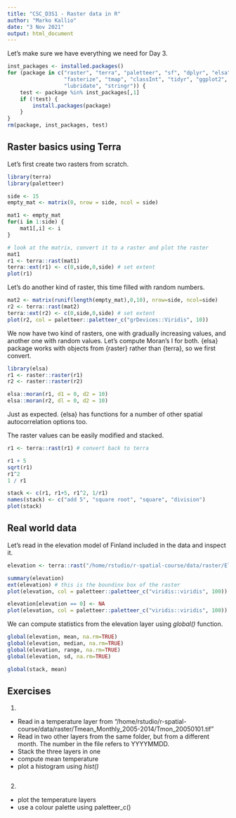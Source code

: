 ```yaml
---
title: "CSC_D3S1 - Raster data in R"
author: "Marko Kallio"
date: "3 Nov 2021"
output: html_document
---
```




Let's make sure we have everything we need for Day 3.

```r
inst_packages <- installed.packages()
for (package in c("raster", "terra", "paletteer", "sf", "dplyr", "elsa",
                  "fasterize", "tmap", "classInt", "tidyr", "ggplot2",
                  "lubridate", "stringr")) {
    test <- package %in% inst_packages[,1]
    if (!test) {
        install.packages(package)
    }
}
rm(package, inst_packages, test)
```



## Raster basics using Terra

Let's first create two rasters from scratch.

```r
library(terra)
library(paletteer)

side <- 15
empty_mat <- matrix(0, nrow = side, ncol = side)

mat1 <- empty_mat
for(i in 1:side) {
    mat1[,i] <- i
}

# look at the matrix, convert it to a raster and plot the raster
mat1
r1 <- terra::rast(mat1)
terra::ext(r1) <- c(0,side,0,side) # set extent
plot(r1)
```


Let's do another kind of raster, this time filled with random numbers.

```r
mat2 <- matrix(runif(length(empty_mat),0,10), nrow=side, ncol=side)
r2 <- terra::rast(mat2)
terra::ext(r2) <- c(0,side,0,side) # set extent
plot(r2, col = paletteer::paletteer_c("grDevices::Viridis", 10))
```


We now have two kind of rasters, one with gradually increasing values, and another one with random values. Let's compute Moran's I for both. {elsa} package works with objects from {raster} rather than {terra}, so we first convert.

```r
library(elsa)
r1 <- raster::raster(r1)
r2 <- raster::raster(r2)

elsa::moran(r1, d1 = 0, d2 = 10)
elsa::moran(r2, dl = 0, d2 = 10)
```
Just as expected. {elsa} has functions for a number of other spatial autocorrelation options too.

The raster values can be easily modified and stacked.

```r

r1 <- terra::rast(r1) # convert back to terra

r1 + 5
sqrt(r1)
r1^2
1 / r1

stack <- c(r1, r1+5, r1^2, 1/r1)
names(stack) <- c("add 5", "square root", "square", "division")
plot(stack)

```




## Real world data

Let's read in the elevation model of Finland included in the data and inspect it.

```r

elevation <- terra::rast("/home/rstudio/r-spatial-course/data/raster/Elevation_10km.tif")

summary(elevation)
ext(elevation) # this is the boundinx box of the raster
plot(elevation, col = paletteer::paletteer_c("viridis::viridis", 100))

elevation[elevation == 0] <- NA
plot(elevation, col = paletteer::paletteer_c("viridis::viridis", 100))
```

We can compute statistics from the elevation layer using *global()* function.

```r

global(elevation, mean, na.rm=TRUE)
global(elevation, median, na.rm=TRUE)
global(elevation, range, na.rm=TRUE)
global(elevation, sd, na.rm=TRUE) 

global(stack, mean)

```


## Exercises

1.

* Read in a temperature layer from "/home/rstudio/r-spatial-course/data/raster/Tmean_Monthly_2005-2014/Tmon_20050101.tif"
* Read in two other layers from the same folder, but from a different month. The number in the file refers to YYYYMMDD.
* Stack the three layers in one
* compute mean temperature
* plot a histogram using *hist()*

```r

```


2.

* plot the temperature layers
* use a colour palette using paletteer_c()


```r

```

